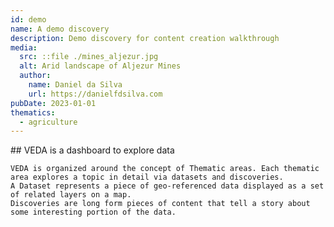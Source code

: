 ```yaml
---
id: demo
name: A demo discovery
description: Demo discovery for content creation walkthrough
media:
  src: ::file ./mines_aljezur.jpg
  alt: Arid landscape of Aljezur Mines
  author:
    name: Daniel da Silva
    url: https://danielfdsilva.com
pubDate: 2023-01-01
thematics:
  - agriculture
---
```

<Block>
  <Prose>
    ## VEDA is a dashboard to explore data

    VEDA is organized around the concept of Thematic areas. Each thematic area explores a topic in detail via datasets and discoveries.
    A Dataset represents a piece of geo-referenced data displayed as a set of related layers on a map.
    Discoveries are long form pieces of content that tell a story about some interesting portion of the data.
  </Prose>
</Block>
